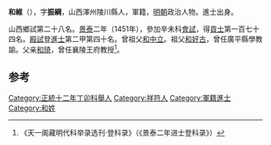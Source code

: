 '''和維'''（{{bd|1420年||？}}），字'''振綱'''，山西澤州陵川縣人，軍籍，[[明朝|明朝]]政治人物。進士出身。

山西鄉試第二十八名。[[景泰|景泰]]二年（1451年），參加辛未科[[會試|會試]]，得[[貢士|貢士]]第一百七十四名。[[殿試|殿試]]登[[進士|進士]]第二甲第四十名。曾祖父[[和中立|和中立]]。祖父[[和好古|和好古]]，曾任廣平縣學教諭。父亲[[和琦|和琦]]，曾任襄陵王府教授<ref>《天一阁藏明代科举录选刊·登科录》（《景泰二年进士登科录》）</ref>。

==参考==
{{reflist}}
{{明朝人物小作品}}
{{景泰二年辛未科殿試金榜}}

[[Category:正統十二年丁卯科舉人|Category:正統十二年丁卯科舉人]]
[[Category:祥符人|Category:祥符人]]
[[Category:軍籍進士|Category:軍籍進士]]
[[Category:和姓|Category:和姓]]